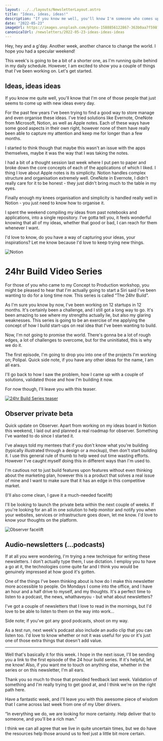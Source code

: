 ```yaml
---
layout: ../../layouts/NewsletterLayout.astro
title: "Ideas, ideas, ideas!"
description: "If you know me well, you'll know I'm someone who comes up with new ideas every day. I've been trying to find a good way to organise these thoughts."
date: "2022-05-23"
imageUrl: https://images.unsplash.com/photo-1588856122867-363b0aa7f598?ixlib=rb-1.2.1&ixid=MnwxMjA3fDB8MHxzZWFyY2h8MTN8fGlkZWFzfGVufDB8fDB8fA%3D%3D&auto=format&fit=crop&w=900&q=60
canonicalUrl: /newsletters/2022-05-23-ideas-ideas-ideas
---
```


Hey, hey and a g'day. Another week, another chance to change the world. I hope you had a specular weekend!

This week's is going to be a bit of a shorter one, as I'm running quite behind in my daily schedule. However, I am excited to show you a couple of things that I've been working on. Let's get started.

## Ideas, ideas ideas

If you know me quite well, you'll know that I'm one of those people that just seems to come up with new ideas every day.

For the past few years I've been trying to find a good way to store manage and even organise these ideas. I've tried solutions like Evernote, OneNote from Microsoft, Notion, as well as Apple notes. Each of these ways have some good aspects in their own right, however none of them have really been able to capture my attention and keep me for longer than a few months.

I started to think though that maybe this wasn't an issue with the apps themselves, maybe it was the way that I was taking the notes.

I had a bit of a thought session last week where I put pen to paper and broke down the core concepts of each of the applications of which I liked. I thing I love about Apple notes is its simplicity. Notion handles complex structure and organisation extremely well. OneNote in Evernote, I didn't really care for it to be honest - they just didn't bring much to the table in my eyes.

Finally enough my knees organisation and simplicity is handled really well in Notion - you just need to know how to organise it.

I spent the weekend compiling my ideas from past notebooks and applications, into a single repository. I've gotta tell you, it feels wonderful knowing that all of my ideas, whether that good or bad, I can reach for them whenever I want.

I'd love to know, do you have a way of capturing your ideas, your inspirations? Let me know because I'd love to keep trying new things.

![Notion](/assets/newsletter/2022-05-23/notion.jpg)

# 24hr Build Video Series

For those of you who came to my Concept to Production workshop, you might be pleased to hear that I'm actually going to start a Siri said I've been wanting to do for a long time now. This series is called “The 24hr Build”.

As I'm sure you know by now, I've been working on 12 startups in 12 months. It's certainly been a challenge, and I still got a long way to go. It's been amazing to see where my strengths actually lie, but also my glaring weaknesses. This series is going to be an exercise of me applying the concept of how I build start-ups on real idea that I've been wanting to build.

Now, I'm not going to promise the world. There's gonna be a lot of rough edges, a lot of challenges to overcome, but for the uninitiated, this is why we do it.

The first episode, I'm going to drop you into one of the projects I'm working on; Polipal. Quick side note, if you have any other ideas for the name, I am all ears.

I'll go back to how I saw the problem, how I came up with a couple of solutions, validated those and how I'm building it now.

For now though, I'll leave you with this teaser.

[![24hr Build Series teaser](/assets/newsletter/2022-05-23/trailer.png)](https://youtu.be/3CbRFnSNaqo)

## Observer private beta

Quick update on Observer. Apart from working on my ideas board in Notion this weekend, I laid out and planned a real roadmap for observer. Something I've wanted to do since I started it.

I've always told my mentees that if you don't know what you're building (typically illustrated through a design or a mockup), then don't start building it. I use this general rule of thumb to help weed out time wasting efforts. However I've caught myself doing this in different ways than I'm used to.

I'm cautious not to just build features upon features without even thinking about the marketing plan, however this is a product that solves a real issue of mine and I want to make sure that it has an edge in this competitive market.

(I'll also come clean, I gave it a much-needed facelift)

I'll be looking to launch the private beta within the next couple of weeks. If you're looking for an all in one solution to help monitor and notify you when your websites, services or infrastructure goes down, let me know. I'd love to know your thoughts on the platform.

![Observer facelift](/assets/newsletter/2022-05-23/observer.jpg)

## Audio-newsletters (…podcasts)

If at all you were wondering, I'm trying a new technique for writing these newsletters. I don't actually type them, I use dictation. I employ you to have a go at it, the technologies come quite far and I think you would be genuinely impressed at how good it's gotten.

One of the things I've been thinking about is how do I make this newsletter more accessible to people. On Mondays I come into the office, and I have an hour and a half drive to myself, and my thoughts. It's a perfect time to listen to a podcast, the news, whathaveyou - but what about newsletters?

I've got a couple of newsletters that I love to read in the mornings, but I'd love to be able to listen to them on the way into work…

Side note; if you've got any good podcasts, shoot on my way.

As a test run, next week's podcast also include an audio clip that you can listen too. I'd love to know whether or not it was useful for you or it's just one of those extra things that doesn't add value.

---

Well that's basically it for this week. I hope in the next issue, I'll be sending you a link to the first episode of the 24 hour build series. If it's helpful, let me know! Also, if you want me to touch on anything else, whether in the series or on this newsletter, I'm all ears.

Thank you so much to those that provided feedback last week. Validation of something and I'm really trying to get good at, and I think we're on the right path here.

Have a fantastic week, and I'll leave you with this awesome piece of wisdom that I came across last week from one of my Uber drivers.

“In everything we do, we are looking for more certainty. Help deliver that to someone, and you'll be a rich man.”

I think we can all agree that we live in quite uncertain times, but we do have the resources help those around us to feel just a little bit more certain.
